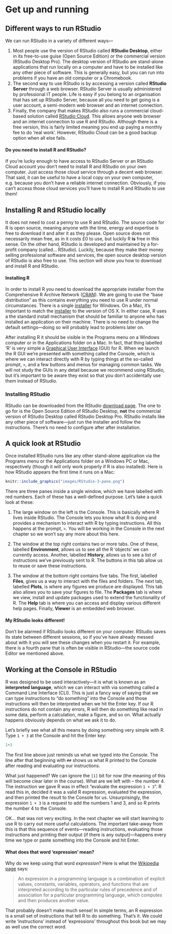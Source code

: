 # Get up and running {.unnumbered}

## Different ways to run RStudio {.unnumbered}

We can run RStudio in a variety of different ways---

1.  Most people use the version of RStudio called **RStudio Desktop**, either in its free-to-use guise (Open Source Edition) or the commercial version (RStudio Desktop Pro). The desktop version of RStudio are stand-alone applications that run locally on a computer and have to be installed like any other piece of software. This is generally easy, but you can run into problems if you have an old computer or a Chromebook.
2.  The second way to use RStudio is by accessing a version called **RStudio Server** through a web browser. RStudio Server is usually administered by professional IT people. Life is easy if you belong to an organisation that has set up RStudio Server, because all you need to get going is a user account, a semi-modern web browser and an internet connection.
3.  Finally, the company that makes RStudio also runs a commercial cloud-based solution called [RStudio Cloud](https://rstudio.com/products/cloud/). This allows anyone web browser and an internet connection to use R and RStudio. Although there is a free version, this is fairly limited meaning you end up paying a monthly fee to do 'real work'. However, RStudio Cloud can be a good backup option when all else fails.

::: {.infobox .information data-latex="{information}"}
#### Do you need to install R and RStudio? {.unnumbered}

If you're lucky enough to have access to RStudio Server or an RStudio Cloud account you don't need to install R and RStudio on your own computer. Just access those cloud service through a decent web browser. That said, it can be useful to have a local copy on your own computer, e.g. because you don't have a reliable internet connection. Obviously, if you can't access those cloud services you'll have to install R and RStudio to use them!
:::

## Installing R and RStudio locally {.unnumbered}

It does not need to cost a penny to use R and RStudio. The source code for R is open source, meaning anyone with the time, energy and expertise is free to download it and alter it as they please. Open source does not necessarily mean free, as in it costs £0 to use, but luckily R **is** free in this sense. On the other hand, RStudio is developed and maintained by a for-profit company (called... RStudio). Luckily, because they make their money selling professional software and services, the open source desktop version of RStudio is also free to use. This section will show you how to download and install R and RStudio.

#### Installing R {.unnumbered}

In order to install R you need to download the appropriate installer from the Comprehensive R Archive Network ([CRAN](http://cran.r-project.org)). We are going to use the "base distribution" as this contains everything you need to use R under normal circumstances. There is a single [installer](http://cran.r-project.org/bin/windows/base/) for Windows. On a Mac, it's important to match the [installer](http://cran.r-project.org/bin/macosx/) to the version of OS X. In either case, R uses a the standard install mechanism that should be familiar to anyone who has installed an application on their machine. There is no need to change the default settings---doing so will probably lead to problems later on.

After installing R it should be visible in the Programs menu on a Windows computer or in the Applications folder on a Mac. In fact, that thing labelled 'R' is very simple a [Graphical User Interface](http://en.wikipedia.org/wiki/Graphical_user_interface) (GUI) for R. When we launch the R GUI we're presented with something called the Console, which is where we can interact directly with R by typing things at the so-called prompt, `>`, and a few buttons and menus for managing common tasks. We will not study the GUIs in any detail because we recommend using RStudio, but it's important to be aware they exist so that you don't accidentally use them instead of RStudio.

### Installing RStudio {.unnumbered}

RStudio can be downloaded from the RStudio [download page](http://www.rstudio.com/products/RStudio/#Desk). The one to go for is the Open Source Edition of RStudio Desktop, **not** the commercial version of RStudio Desktop called RStudio Desktop Pro. RStudio installs like any other piece of software---just run the installer and follow the instructions. There's no need to configure after after installation.

## A quick look at RStudio {.unnumbered}

Once installed RStudio runs like any other stand-alone application via the Programs menu or the Applications folder on a Windows PC or Mac, respectively (though it will only work properly if R is also installed). Here is how RStudio appears the first time it runs on a Mac:

```r
knitr::include_graphics("images/RStudio-3-pane.png")
```

There are three panes inside a single window, which we have labelled with red numbers. Each of these has a well-defined purpose. Let's take a quick look at these:

1.  The large window on the left is the Console. This is basically where R lives inside RStudio. The Console lets you know what R is doing and provides a mechanism to interact with R by typing instructions. All this happens at the prompt, `>`. You will be working in the Console in the next chapter so we won't say any more about this here.

2.  The window at the top right contains two or more tabs. One of these, labelled **Environment**, allows us to see all the R 'objects' we can currently access. Another, labelled **History**, allows us to see a list of instructions we've previously sent to R. The buttons in this tab allow us to reuse or save these instructions.

3.  The window at the bottom right contains five tabs. The first, labelled **Files**, gives us a way to interact with the files and folders. The next tab, labelled **Plots**, is where any figures we produce are displayed. This tab also allows you to save your figures to file. The **Packages** tab is where we view, install and update packages used to extend the functionality of R. The **Help** tab is where you can access and display various different help pages. Finally, **Viewer** is an embedded web browser.

::: {.infobox .information data-latex="{information}"}
#### My RStudio looks different! {.unnumbered}

Don't be alarmed if RStudio looks different on your computer. RStudio saves its state between different sessions, so if you've have already messed about with it you will see these changes when you restart it. For example, there is a fourth pane that is often be visible in RStudio---the source code Editor we mentioned above.
:::

## Working at the Console in RStudio {.unnumbered #working-at-console}

R was designed to be used interactively---it is what is known as an **interpreted language**, which we can interact with via something called a Command Line Interface (CLI). This is just a fancy way of saying that we can type instructions to "do something" into the Console and those instructions will then be interpreted when we hit the Enter key. If our R instructions do not contain any errors, R will then do something like read in some data, perform a calculation, make a figure, and so on. What actually happens obviously depends on what we ask it to do.

Let's briefly see what all this means by doing something very simple with R. Type `1 + 3` at the Console and hit the Enter key:

```r
1+3
```

The first line above just reminds us what we typed into the Console. The line after that beginning with `##` shows us what R printed to the Console after reading and evaluating our instructions.

What just happened? We can ignore the `[1]` bit for now (the meaning of this will become clear later in the course). What are we left with -- the number 4. The instruction we gave R was in effect "evaluate the expression `1 + 3`". R read this in, decided it was a valid R expression, evaluated the expression, and then printed the result to the Console for us. Unsurprisingly, the expression `1 + 3` is a request to add the numbers 1 and 3, and so R prints the number 4 to the Console.

OK... that was not very exciting. In the next chapter we will start learning to use R to carry out more useful calculations. The important take-away from this is that this sequence of events---reading instructions, evaluating those instructions and printing their output (if there is any output)---happens every time we type or paste something into the Console and hit Enter.

::: {.infobox .information data-latex="{information}"}
#### What does that word 'expression' mean? {.unnumbered}

Why do we keep using that word *expression*? Here is what the [Wikipedia page](http://en.wikipedia.org/wiki/Expression_(computer_science)) says:

> An expression in a programming language is a combination of explicit values, constants, variables, operators, and functions that are interpreted according to the particular rules of precedence and of association for a particular programming language, which computes and then produces another value.

That probably doesn't make much sense! In simple terms, an R expression is a small set of instructions that tell R to do something. That's it. We could write 'instructions' instead of 'expressions' throughout this book but we may as well use the correct word.
:::
